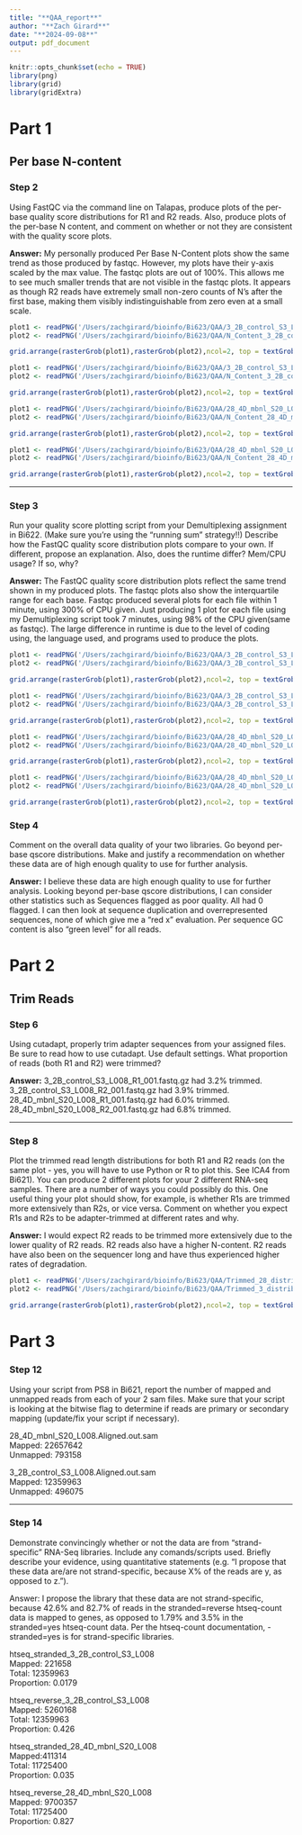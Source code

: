 ```yaml
---
title: "**QAA_report**"
author: "**Zach Girard**"
date: "**2024-09-08**"
output: pdf_document
---
```


```r
knitr::opts_chunk$set(echo = TRUE)
library(png)
library(grid)
library(gridExtra)
```

# **Part 1**

## **Per base N-content**

### **Step 2**
Using FastQC via the command line on Talapas, produce plots of the per-base quality score distributions for R1 and R2 reads. Also, produce plots of the per-base N content, and comment on whether or not they are consistent with the quality score plots.

**Answer:** My personally produced Per Base N-Content plots show the same trend as those produced by fastqc. However, my plots have their y-axis scaled by the max value. The fastqc plots are out of 100%. This allows me to see much smaller trends that are not visible in the fastqc plots. It appears as though R2 reads have extremely small non-zero counts of N's after the first base, making them visibly indistinguishable from zero even at a small scale.


```r
plot1 <- readPNG('/Users/zachgirard/bioinfo/Bi623/QAA/3_2B_control_S3_L008_R1_001_fastqc/Images/per_base_n_content.png')
plot2 <- readPNG('/Users/zachgirard/bioinfo/Bi623/QAA/N_Content_3_2B_control_S3_L008_R1_001.png')

grid.arrange(rasterGrob(plot1),rasterGrob(plot2),ncol=2, top = textGrob("Per Base N-Content for 3_2B_control_S3_L008_R1_001"))
```

```r
plot1 <- readPNG('/Users/zachgirard/bioinfo/Bi623/QAA/3_2B_control_S3_L008_R2_001_fastqc/Images/per_base_n_content.png')
plot2 <- readPNG('/Users/zachgirard/bioinfo/Bi623/QAA/N_Content_3_2B_control_S3_L008_R2_001.png')

grid.arrange(rasterGrob(plot1),rasterGrob(plot2),ncol=2, top = textGrob("Per Base N-Content for 3_2B_control_S3_L008_R2_001"))
```

```r
plot1 <- readPNG('/Users/zachgirard/bioinfo/Bi623/QAA/28_4D_mbnl_S20_L008_R1_001_fastqc/Images/per_base_n_content.png')
plot2 <- readPNG('/Users/zachgirard/bioinfo/Bi623/QAA/N_Content_28_4D_mbnl_S20_L008_R1_001.png')

grid.arrange(rasterGrob(plot1),rasterGrob(plot2),ncol=2, top = textGrob("Per Base N-Content for 28_4D_mbnl_S20_L008_R1_001"))

```

```r
plot1 <- readPNG('/Users/zachgirard/bioinfo/Bi623/QAA/28_4D_mbnl_S20_L008_R2_001_fastqc/Images/per_base_n_content.png')
plot2 <- readPNG('/Users/zachgirard/bioinfo/Bi623/QAA/N_Content_28_4D_mbnl_S20_L008_R2_001.png')

grid.arrange(rasterGrob(plot1),rasterGrob(plot2),ncol=2, top = textGrob("Per Base N-Content for 28_4D_mbnl_S20_L008_R2_001"))
```

***

### **Step 3**

Run your quality score plotting script from your Demultiplexing assignment in Bi622. (Make sure you're using the "running sum" strategy!!) Describe how the FastQC quality score distribution plots compare to your own. If different, propose an explanation. Also, does the runtime differ? Mem/CPU usage? If so, why?

**Answer:** The FastQC quality score distribution plots reflect the same trend shown in my produced plots. The fastqc plots also show the interquartile range for each base. Fastqc produced several plots for each file within 1 minute, using 300% of CPU given. Just producing 1 plot for each file using my Demultiplexing script took 7 minutes, using 98% of the CPU given(same as fastqc). The large difference in runtime is due to the level of coding using, the language used, and programs used to produce the plots. 



```r
plot1 <- readPNG('/Users/zachgirard/bioinfo/Bi623/QAA/3_2B_control_S3_L008_R1_001_fastqc/Images/per_base_quality.png')
plot2 <- readPNG('/Users/zachgirard/bioinfo/Bi623/QAA/3_2B_control_S3_L008_R1_001.png')

grid.arrange(rasterGrob(plot1),rasterGrob(plot2),ncol=2, top = textGrob("Per Base Quality Score for 3_2B_control_S3_L008_R1_001"))
```


```r
plot1 <- readPNG('/Users/zachgirard/bioinfo/Bi623/QAA/3_2B_control_S3_L008_R2_001_fastqc/Images/per_base_quality.png')
plot2 <- readPNG('/Users/zachgirard/bioinfo/Bi623/QAA/3_2B_control_S3_L008_R2_001.png')

grid.arrange(rasterGrob(plot1),rasterGrob(plot2),ncol=2, top = textGrob("Per Base Quality Score for 3_2B_control_S3_L008_R2_001"))
```

```r
plot1 <- readPNG('/Users/zachgirard/bioinfo/Bi623/QAA/28_4D_mbnl_S20_L008_R1_001_fastqc/Images/per_base_quality.png')
plot2 <- readPNG('/Users/zachgirard/bioinfo/Bi623/QAA/28_4D_mbnl_S20_L008_R1_001.png')

grid.arrange(rasterGrob(plot1),rasterGrob(plot2),ncol=2, top = textGrob("Per Base Quality Score for 28_4D_mbnl_S20_L008_R1_001"))
```

```r
plot1 <- readPNG('/Users/zachgirard/bioinfo/Bi623/QAA/28_4D_mbnl_S20_L008_R2_001_fastqc/Images/per_base_quality.png')
plot2 <- readPNG('/Users/zachgirard/bioinfo/Bi623/QAA/28_4D_mbnl_S20_L008_R2_001.png')

grid.arrange(rasterGrob(plot1),rasterGrob(plot2),ncol=2, top = textGrob("Per Base Quality Score for 28_4D_mbnl_S20_L008_R2_001"))
```




### **Step 4**

Comment on the overall data quality of your two libraries. Go beyond per-base qscore distributions. Make and justify a recommendation on whether these data are of high enough quality to use for further analysis.

**Answer:** I believe these data are high enough quality to use for further analysis. Looking beyond per-base qscore distributions, I can consider other statistics such as Sequences flagged as poor quality. All had 0 flagged. I can then look at sequence duplication and overrepresented sequences, none of which give me a "red x" evaluation. Per sequence GC content is also "green level" for all reads. 


\newpage


# **Part 2**
## **Trim Reads**
### **Step 6**

Using cutadapt, properly trim adapter sequences from your assigned files. Be sure to read how to use cutadapt. Use default settings. What proportion of reads (both R1 and R2) were trimmed?

**Answer:** 
3_2B_control_S3_L008_R1_001.fastq.gz had 3.2% trimmed.\
3_2B_control_S3_L008_R2_001.fastq.gz had 3.9% trimmed.\
28_4D_mbnl_S20_L008_R1_001.fastq.gz had 6.0% trimmed.\
28_4D_mbnl_S20_L008_R2_001.fastq.gz had 6.8% trimmed.

***

### **Step 8**

Plot the trimmed read length distributions for both R1 and R2 reads (on the same plot - yes, you will have to use Python or R to plot this. See ICA4 from Bi621). You can produce 2 different plots for your 2 different RNA-seq samples. There are a number of ways you could possibly do this. One useful thing your plot should show, for example, is whether R1s are trimmed more extensively than R2s, or vice versa. Comment on whether you expect R1s and R2s to be adapter-trimmed at different rates and why.

**Answer:** I would expect R2 reads to be trimmed more extensively due to the lower quality of R2 reads. R2 reads also have a higher N-content. R2 reads have also been on the sequencer long and have thus experienced higher rates of degradation.



```r
plot1 <- readPNG('/Users/zachgirard/bioinfo/Bi623/QAA/Trimmed_28_distributions.png')
plot2 <- readPNG('/Users/zachgirard/bioinfo/Bi623/QAA/Trimmed_3_distributions.png')

grid.arrange(rasterGrob(plot1),rasterGrob(plot2),ncol=2, top = textGrob("Trimmed sequence length distributions \n 28_4D_mbnl_S20_L008_001 & 3_2B_control_S3_L008"))
```

\newpage

# **Part 3** 

### **Step 12**

Using your script from PS8 in Bi621, report the number of mapped and unmapped reads from each of your 2 sam files. Make sure that your script is looking at the bitwise flag to determine if reads are primary or secondary mapping (update/fix your script if necessary).


28_4D_mbnl_S20_L008.Aligned.out.sam\
Mapped: 22657642\
Unmapped: 793158

3_2B_control_S3_L008.Aligned.out.sam\
Mapped: 12359963\
Unmapped: 496075

***

### **Step 14**

Demonstrate convincingly whether or not the data are from "strand-specific" RNA-Seq libraries. Include any comands/scripts used. Briefly describe your evidence, using quantitative statements (e.g. "I propose that these data are/are not strand-specific, because X% of the reads are y, as opposed to z.").

Answer: I propose the library that these data are not strand-specific, because 42.6% and 82.7% of reads in the stranded=reverse htseq-count data is mapped to genes, as opposed to 1.79% and 3.5% in the stranded=yes htseq-count data. Per the htseq-count documentation, -stranded=yes is for strand-specific libraries.


htseq_stranded_3_2B_control_S3_L008\
Mapped: 221658\
Total: 12359963\
Proportion: 0.0179


htseq_reverse_3_2B_control_S3_L008\
Mapped: 5260168\
Total: 12359963\
Proportion: 0.426



htseq_stranded_28_4D_mbnl_S20_L008\
Mapped:411314\
Total: 11725400\
Proportion: 0.035


htseq_reverse_28_4D_mbnl_S20_L008\
Mapped: 9700357\
Total: 11725400\
Proportion: 0.827



